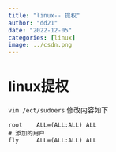 ```yaml
---
title: "linux-- 提权"
author: "dd21"
date: "2022-12-05" 
categories: [linux]
image: ../csdn.png
---
```



# linux提权
`vim /ect/sudoers  `
修改内容如下

```
root    ALL=(ALL:ALL) ALL
# 添加的用户
fly     ALL=(ALL:ALL) ALL


```

